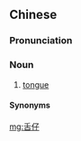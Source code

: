 ==Chinese==
{{zh-forms}}

===Pronunciation===
{{zh-pron
|mn=qz,tw,xm,zz:chi̍h-仔
|cat=n
}}


===Noun===
{{zh-noun}}

# {{lb|zh|Min Nan}} [[tongue]]

====Synonyms====
{{zh-dial|舌頭}}

[[mg:舌仔]]